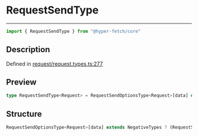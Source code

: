 

# RequestSendType

<div class="api-docs__separator" data-reactroot="">

---

</div><div class="api-docs__import" data-reactroot="">

```ts
import { RequestSendType } from "@hyper-fetch/core"
```

</div><div class="api-docs__section">

## Description

</div><div class="api-docs__description"><span class="api-docs__do-not-parse">



</span></div><p class="api-docs__definition">

Defined in [request/request.types.ts:277](https://github.com/BetterTyped/hyper-fetch/blob/c3e2c45/packages/core/src/request/request.types.ts#L277)

</p><div class="api-docs__section">

## Preview

</div><div class="api-docs__preview type single">

```ts
type RequestSendType<Request> = RequestSendOptionsType<Request>[data] extends NegativeTypes ? RequestSendOptionsType<Request>[params] extends NegativeTypes ? (options?: RequestSendOptionsType<Request>) => Promise<ResponseReturnType<ExtractResponseType<Request>, ExtractErrorType<Request>, ExtractAdapterType<Request>>> : (options: RequestSendOptionsType<Request>) => Promise<ResponseReturnType<ExtractResponseType<Request>, ExtractErrorType<Request>, ExtractAdapterType<Request>>> : (options: RequestSendOptionsType<Request>) => Promise<ResponseReturnType<ExtractResponseType<Request>, ExtractErrorType<Request>, ExtractAdapterType<Request>>>;
```

</div><div class="api-docs__section">

## Structure

</div><div class="api-docs__returns">

```ts
RequestSendOptionsType<Request>[data] extends NegativeTypes ? (RequestSendOptionsType<Request>[params] extends NegativeTypes ? (options?: RequestSendOptionsType<Request>) => Promise<ResponseReturnType<ExtractResponseType<Request>, ExtractErrorType<Request>, ExtractAdapterType<Request>>> : (options: RequestSendOptionsType<Request>) => Promise<ResponseReturnType<ExtractResponseType<Request>, ExtractErrorType<Request>, ExtractAdapterType<Request>>>) : (options: RequestSendOptionsType<Request>) => Promise<ResponseReturnType<ExtractResponseType<Request>, ExtractErrorType<Request>, ExtractAdapterType<Request>>>
```

</div>